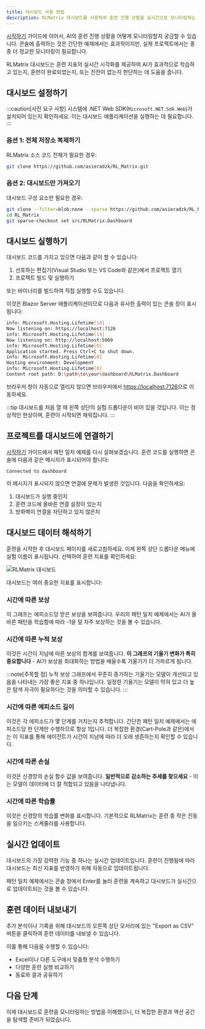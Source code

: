 ```yaml
---
title: 대시보드 사용 방법
description: RLMatrix 대시보드를 사용하여 훈련 진행 상황을 실시간으로 모니터링하는 방법을 알아보세요.
---
```




[시작하기](/beginner/gettingstarted/) 가이드에 이어서, AI의 훈련 진행 상황을 어떻게 모니터링할지 궁금할 수 있습니다. 콘솔에 출력하는 것은 간단한 예제에서는 효과적이지만, 실제 프로젝트에서는 종종 더 정교한 모니터링이 필요합니다.

RLMatrix 대시보드는 훈련 지표의 실시간 시각화를 제공하여 AI가 효과적으로 학습하고 있는지, 훈련이 완료되었는지, 또는 진전이 없는지 판단하는 데 도움을 줍니다.

## 대시보드 설정하기

:::caution[사전 요구 사항]
시스템에 .NET Web SDK(`Microsoft.NET.Sdk.Web`)가 설치되어 있는지 확인하세요. 이는 대시보드 애플리케이션을 실행하는 데 필요합니다.
:::

### 옵션 1: 전체 저장소 복제하기

RLMatrix 소스 코드 전체가 필요한 경우:

```bash title="전체 RLMatrix 저장소 복제하기"
git clone https://github.com/asieradzk/RL_Matrix.git
```

### 옵션 2: 대시보드만 가져오기

대시보드 구성 요소만 필요한 경우:

```bash title="Git sparse-checkout을 사용하여 대시보드만 복제하기"
git clone --filter=blob:none --sparse https://github.com/asieradzk/RL_Matrix.git
cd RL_Matrix
git sparse-checkout set src/RLMatrix.Dashboard
```

## 대시보드 실행하기

대시보드 코드를 가지고 있으면 다음과 같이 할 수 있습니다:

1. 선호하는 편집기(Visual Studio 또는 VS Code와 같은)에서 프로젝트 열기
2. 프로젝트 빌드 및 실행하기

또는 바이너리를 빌드하여 직접 실행할 수도 있습니다.

이것은 Blazor Server 애플리케이션이므로 다음과 유사한 출력이 있는 콘솔 창이 표시됩니다:

```bash title="대시보드 콘솔 출력"
info: Microsoft.Hosting.Lifetime[14]
Now listening on: https://localhost:7126
info: Microsoft.Hosting.Lifetime[14]
Now listening on: http://localhost:5069
info: Microsoft.Hosting.Lifetime[0]
Application started. Press Ctrl+C to shut down.
info: Microsoft.Hosting.Lifetime[0]
Hosting environment: Development
info: Microsoft.Hosting.Lifetime[0]
Content root path: D:\path\to\your\dashboard\RLMatrix.Dashboard
```

브라우저 창이 자동으로 열리지 않으면 브라우저에서 [https://localhost:7126](https://localhost:7126)으로 이동하세요.

:::tip
대시보드를 처음 열 때 왼쪽 상단의 실험 드롭다운이 비어 있을 것입니다. 이는 정상적인 현상이며, 훈련이 시작되면 채워집니다.
:::

## 프로젝트를 대시보드에 연결하기

[시작하기](/beginner/gettingstarted/) 가이드에서 패턴 일치 예제를 다시 살펴보겠습니다. 훈련 코드를 실행하면 콘솔에 다음과 같은 메시지가 표시되어야 합니다:

```
Connected to dashboard
```

이 메시지가 표시되지 않으면 연결에 문제가 발생한 것입니다. 다음을 확인하세요:
1. 대시보드가 실행 중인지
2. 훈련 코드에 올바른 연결 설정이 있는지
3. 방화벽이 연결을 차단하고 있지 않은지

## 대시보드 데이터 해석하기

훈련을 시작한 후 대시보드 페이지를 새로고침하세요. 이제 왼쪽 상단 드롭다운 메뉴에 실험 이름이 표시됩니다. 선택하여 훈련 지표를 확인하세요:

![RLMatrix 대시보드](/images/dashboard/dashboard.png)

대시보드는 여러 중요한 지표를 표시합니다:

### 시간에 따른 보상
이 그래프는 에피소드당 받은 보상을 보여줍니다. 우리의 패턴 일치 예제에서는 AI가 올바른 패턴을 학습함에 따라 -1을 덜 자주 보상하는 것을 볼 수 있습니다.

### 시간에 따른 누적 보상
이것은 시간이 지남에 따른 보상의 합계를 보여줍니다. **이 그래프의 기울기 변화가 특히 중요합니다** - AI가 보상을 최대화하는 방법을 배울수록 기울기가 더 가파르게 됩니다.

:::note[주목할 점]
누적 보상 그래프에서 꾸준히 증가하는 기울기는 모델이 개선되고 있음을 나타내는 가장 좋은 지표 중 하나입니다.
일정한 기울기는 모델이 막혀 있고 더 높은 탐색 자극이 필요하다는 것을 의미할 수 있습니다.
:::

### 시간에 따른 에피소드 길이
이것은 각 에피소드가 몇 단계를 거치는지 추적합니다. 간단한 패턴 일치 예제에서는 에피소드당 한 단계만 수행하므로 항상 1입니다. 더 복잡한 환경(Cart-Pole과 같은)에서는 이 지표를 통해 에이전트가 시간이 지남에 따라 더 오래 생존하는지 확인할 수 있습니다.

### 시간에 따른 손실
이것은 신경망의 손실 함수 값을 보여줍니다. **일반적으로 감소하는 추세를 찾으세요** - 이는 모델이 데이터에 더 잘 적합되고 있음을 나타냅니다.

### 시간에 따른 학습률
이것은 신경망의 학습률 변화를 표시합니다. 기본적으로 RLMatrix는 훈련 중 작은 진동을 일으키는 스케줄러를 사용합니다.

## 실시간 업데이트

대시보드의 가장 강력한 기능 중 하나는 실시간 업데이트입니다. 훈련이 진행됨에 따라 대시보드는 최신 지표를 반영하기 위해 자동으로 업데이트됩니다.

패턴 일치 예제에서는 콘솔 창에서 Enter를 눌러 훈련을 계속하고 대시보드가 실시간으로 업데이트되는 것을 볼 수 있습니다.

## 훈련 데이터 내보내기

추가 분석이나 기록을 위해 대시보드의 오른쪽 상단 모서리에 있는 "Export as CSV" 버튼을 클릭하여 훈련 데이터를 내보낼 수 있습니다.

이를 통해 다음을 수행할 수 있습니다:
- Excel이나 다른 도구에서 맞춤형 분석 수행하기
- 다양한 훈련 실행 비교하기
- 동료와 결과 공유하기

## 다음 단계

이제 대시보드로 훈련을 모니터링하는 방법을 이해했으니, 더 복잡한 환경과 액션 공간을 탐색할 준비가 되었습니다.

<LinkCard
    title="연속적인 행동 다루기"
    description="더 현실적인 제어 문제를 위해 연속적인 액션 공간으로 에이전트를 훈련하는 방법을 배우세요."
    href="/beginner/continuousactions/"
/>